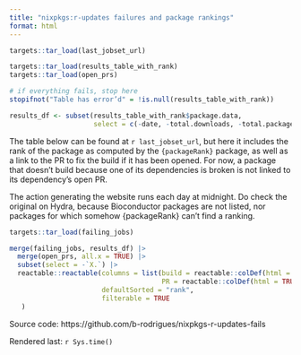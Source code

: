```yaml
---
title: "nixpkgs:r-updates failures and package rankings"
format: html
---
```



```r

targets::tar_load(last_jobset_url)

targets::tar_load(results_table_with_rank)
targets::tar_load(open_prs)

# if everything fails, stop here
stopifnot("Table has error’d" = !is.null(results_table_with_rank))

results_df <- subset(results_table_with_rank$package.data,
                     select = c(-date, -total.downloads, -total.packages, -downloads))


```

The table below can be found at `r last_jobset_url`, but here it includes the rank of the package
as computed by the `{packageRank}` package, as well as a link to the PR to fix the build
if it has been opened. For now, a package that doesn't build because one of its dependencies
is broken is not linked to its dependency's open PR.

The action generating the website runs each day at midnight. Do check the original on Hydra,
because Bioconductor packages are not listed, nor packages for which somehow {packageRank}
can't find a ranking.

```r
targets::tar_load(failing_jobs)

merge(failing_jobs, results_df) |>
  merge(open_prs, all.x = TRUE) |>  
  subset(select = -`X.`) |> 
  reactable::reactable(columns = list(build = reactable::colDef(html = TRUE),
                                      PR = reactable::colDef(html = TRUE)),
                       defaultSorted = "rank",
                       filterable = TRUE
   )

```

Source code: https://github.com/b-rodrigues/nixpkgs-r-updates-fails

Rendered last: `r Sys.time()`
